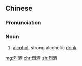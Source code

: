 ==Chinese==
{{zh-forms}}

===Pronunciation===
{{zh-pron
|m=lièjiǔ
|c=lit6 zau2
|h=pfs=lie̍t-chiú
|mn=lia̍t-chiú
|cat=n
}}

===Noun===
{{zh-noun}}

# [[alcohol]], strong alcoholic [[drink]] {{gloss|intoxicating beverage}}

[[mg:烈酒]]
[[chr:烈酒]]
[[zh:烈酒]]
